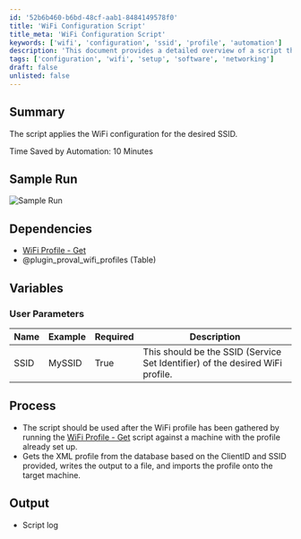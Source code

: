 ```yaml
---
id: '52b6b460-b6bd-48cf-aab1-8484149578f0'
title: 'WiFi Configuration Script'
title_meta: 'WiFi Configuration Script'
keywords: ['wifi', 'configuration', 'ssid', 'profile', 'automation']
description: 'This document provides a detailed overview of a script that applies WiFi configuration for a specified SSID, including dependencies, user parameters, and the process involved. It highlights the time saved by automation and includes a sample run of the script.'
tags: ['configuration', 'wifi', 'setup', 'software', 'networking']
draft: false
unlisted: false
---
```

## Summary

The script applies the WiFi configuration for the desired SSID.

Time Saved by Automation: 10 Minutes

## Sample Run

![Sample Run](../../../static/img/WiFi-Profile---Apply/image_1.png)

## Dependencies

- [WiFi Profile - Get](https://proval.itglue.com/DOC-5078775-8041474)
- @plugin_proval_wifi_profiles (Table)

## Variables

### User Parameters

| Name  | Example | Required | Description                                                                 |
|-------|---------|----------|-----------------------------------------------------------------------------|
| SSID  | MySSID  | True     | This should be the SSID (Service Set Identifier) of the desired WiFi profile.|

## Process

- The script should be used after the WiFi profile has been gathered by running the [WiFi Profile - Get](https://proval.itglue.com/DOC-5078775-8041474) script against a machine with the profile already set up.
- Gets the XML profile from the database based on the ClientID and SSID provided, writes the output to a file, and imports the profile onto the target machine.

## Output

- Script log












